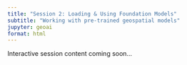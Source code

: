 ```yaml
---
title: "Session 2: Loading & Using Foundation Models"
subtitle: "Working with pre-trained geospatial models"
jupyter: geoai
format: html
---
```


Interactive session content coming soon...
